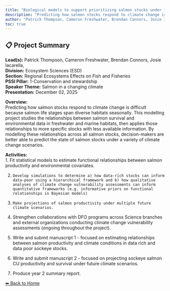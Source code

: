 ---
title: "Biological models to support prioritizing salmon stocks under future climates"
description: "Predicting how salmon stocks respond to climate change is difficult because salmon life stages span diverse habitats seasonally. This modelling project studies the relationships between salmon survival and environmental data in freshwater and marine habitats, then applies those relationships to more specific stocks with less available information.  By modelling these relationships across all salmon stocks, decision-makers are better able to predict the state of salmon stocks under a variety of climate change scenarios."
author: "Patrick Thompson, Cameron Freshwater, Brendan Connors, Josie Iacarella,"
toc: true
---

## 📋 Project Summary

**Lead(s):** Patrick Thompson, Cameron Freshwater, Brendan Connors, Josie Iacarella,  
**Division:** Ecosystem Sciences (ESD)  
**Section:** Regional Ecosystems Effects on Fish and Fisheries  
**PSSI Pillar:** 1-Conservation and stewardship  
**Speaker Theme:** Salmon in a changing climate  
**Presentation:** December 02, 2025  

**Overview:**  
Predicting how salmon stocks respond to climate change is difficult because salmon life stages span diverse habitats seasonally. This modelling project studies the relationships between salmon survival and environmental data in freshwater and marine habitats, then applies those relationships to more specific stocks with less available information.  By modelling these relationships across all salmon stocks, decision-makers are better able to predict the state of salmon stocks under a variety of climate change scenarios.   

**Activities:**  
1.     Fit statistical models to estimate functional relationships between salmon productivity and environmental covariates.
2.     Develop simulations to determine a) how data-rich stocks can inform data-poor using a hierarchical framework and b) how qualitative analyses of climate change vulnerability assessments can inform quantitative frameworks (e.g. informative priors on functional relationships in Bayesian models)
3.     Make projections of salmon productivity under multiple future climate scenarios. 
5.	Strengthen collaborations with DFO programs across Science branches and external organizations conducting climate change vulnerability assessments (ongoing throughout the project).
6.    Write and submit manuscript 1 - focused on estimating relationships between salmon productivity and climate conditions in data rich and data poor sockeye stocks.
7.    Write and submit manuscript 2 - focused on projecting sockeye salmon CU productivity and survival under future climate scenarios.
8.	Produce year 2 summary report.

[⬅ Back to Home](../index.qmd)
